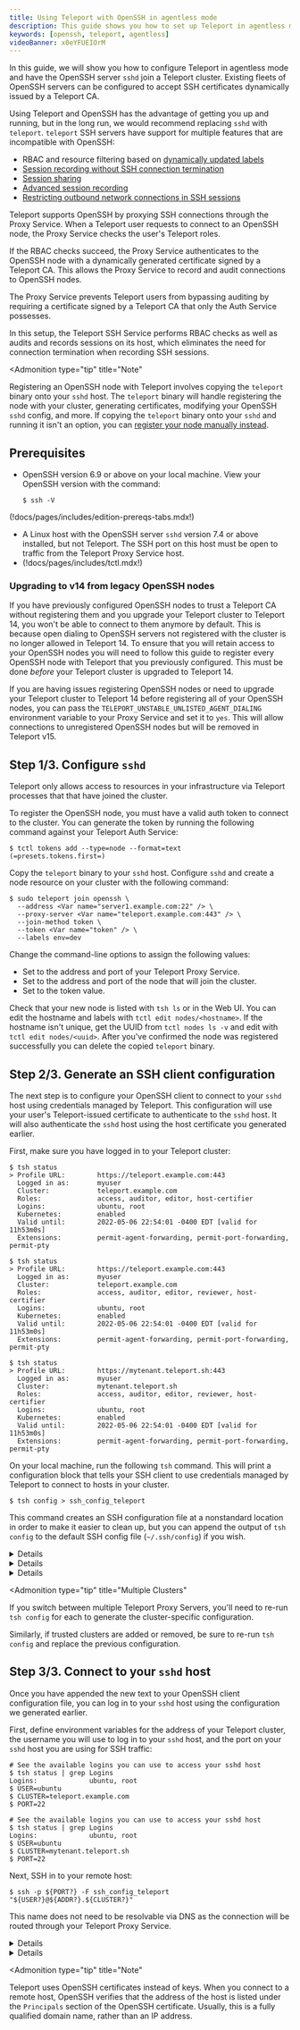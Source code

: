 ```yaml
---
title: Using Teleport with OpenSSH in agentless mode
description: This guide shows you how to set up Teleport in agentless mode to enable secure access to OpenSSH servers so you can protect systems that do not run a Teleport binary.
keywords: [openssh, teleport, agentless]
videoBanner: x0eYFUEIOrM
---
```


In this guide, we will show you how to configure Teleport in agentless mode and
have the OpenSSH server `sshd` join a Teleport cluster. Existing fleets of
OpenSSH servers can be configured to accept SSH certificates dynamically issued
by a Teleport CA.

Using Teleport and OpenSSH has the advantage of getting you up
and running, but in the long run, we would recommend replacing `sshd` with `teleport`.
`teleport` SSH servers have support for multiple features that are incompatible with OpenSSH:

- RBAC and resource filtering based on [dynamically updated labels](../../../management/admin/labels.mdx)
- [Session recording without SSH connection termination](../recording-proxy-mode.mdx)
- [Session sharing](../../../connect-your-client/tsh.mdx)
- [Advanced session recording](../bpf-session-recording.mdx)
- [Restricting outbound network connections in SSH sessions](../restricted-session.mdx)

Teleport supports OpenSSH by proxying SSH connections through the Proxy Service. When a Teleport user requests to connect to an OpenSSH node, the Proxy Service checks the user's Teleport roles.

If the RBAC checks succeed, the Proxy Service authenticates to the OpenSSH node with a dynamically generated certificate signed by a Teleport CA. This allows the
Proxy Service to record and audit connections to OpenSSH nodes.

The Proxy Service prevents Teleport users from bypassing auditing by requiring
a certificate signed by a Teleport CA that only the Auth Service possesses.

In this setup, the Teleport SSH Service performs RBAC checks as well as audits and records sessions on its host, which eliminates the need for connection termination when recording SSH sessions.

<Admonition
  type="tip"
  title="Note"
>

  Registering an OpenSSH node with Teleport involves copying the `teleport` binary
  onto your `sshd` host. The `teleport` binary will handle registering the node
  with your cluster, generating certificates, modifying your OpenSSH `sshd` config,
  and more. If copying the `teleport` binary onto your `sshd` and running it isn't
  an option, you can [register your node manually instead](openssh-manual-install.mdx).

</Admonition>

## Prerequisites

- OpenSSH version 6.9 or above on your local machine. View your OpenSSH version
  with the command:

  ```code
  $ ssh -V
  ```

(!docs/pages/includes/edition-prereqs-tabs.mdx!)

- A Linux host with the OpenSSH server `sshd` version 7.4 or above installed,
  but not Teleport. The SSH port on this host must be open to traffic from the
  Teleport Proxy Service host.
- (!docs/pages/includes/tctl.mdx!)

### Upgrading to v14 from legacy OpenSSH nodes

  If you have previously configured OpenSSH nodes to trust a Teleport CA without
  registering them and you upgrade your Teleport cluster to Teleport 14, you won't
  be able to connect to them anymore by default. This is because open dialing to
  OpenSSH servers not registered with the cluster is no longer allowed in Teleport 14.
  To ensure that you will retain access to your OpenSSH nodes you will need to follow
  this guide to register every OpenSSH node with Teleport that you previously
  configured. This must be done *before* your Teleport cluster is upgraded to Teleport 14.

  If you are having issues registering OpenSSH nodes or need to upgrade your
  Teleport cluster to Teleport 14 before registering all of your OpenSSH nodes, you can 
  pass the `TELEPORT_UNSTABLE_UNLISTED_AGENT_DIALING` environment variable to your
  Proxy Service and set it to `yes`. This will allow connections to unregistered
  OpenSSH nodes but will be removed in Teleport v15.

## Step 1/3. Configure `sshd`

Teleport only allows access to resources in your infrastructure via Teleport
processes that that have joined the cluster.

To register the OpenSSH node, you must have a valid auth token to connect to the cluster.
You can generate the token by running the following command against your Teleport Auth Service:

```code
$ tctl tokens add --type=node --format=text
(=presets.tokens.first=)
```

Copy the `teleport` binary to your `sshd` host. Configure `sshd` and create a node
resource on your cluster with the following command:

```code
$ sudo teleport join openssh \
  --address <Var name="server1.example.com:22" /> \
  --proxy-server <Var name="teleport.example.com:443" /> \
  --join-method token \
  --token <Var name="token" /> \
  --labels env=dev
```

Change the command-line options to assign the following values:
- Set to the address and port of your Teleport Proxy Service.
- Set to the address and port of the node that will join the cluster.
- Set to the token value.

Check that your new node is listed with `tsh ls` or in the Web UI. You can edit the
hostname and labels with `tctl edit nodes/<hostname>`.  If the hostname isn't unique, get the UUID
from `tctl nodes ls -v` and edit with `tctl edit nodes/<uuid>`. After you've confirmed the node
was registered successfully you can delete the copied `teleport` binary.

## Step 2/3. Generate an SSH client configuration

The next step is to configure your OpenSSH client to connect to your `sshd` host
using credentials managed by Teleport. This configuration will use your user's
Teleport-issued certificate to authenticate to the `sshd` host. It will also
authenticate the `sshd` host using the host certificate you generated earlier.

First, make sure you have logged in to your Teleport cluster:

<Tabs>
<TabItem scope={["oss"]} label="Teleport Community Edition">

```code
$ tsh status
> Profile URL:        https://teleport.example.com:443
  Logged in as:       myuser
  Cluster:            teleport.example.com
  Roles:              access, auditor, editor, host-certifier
  Logins:             ubuntu, root
  Kubernetes:         enabled
  Valid until:        2022-05-06 22:54:01 -0400 EDT [valid for 11h53m0s]
  Extensions:         permit-agent-forwarding, permit-port-forwarding, permit-pty
```

</TabItem>
<TabItem scope={["enterprise"]} label="Teleport Enterprise">

```code
$ tsh status
> Profile URL:        https://teleport.example.com:443
  Logged in as:       myuser
  Cluster:            teleport.example.com
  Roles:              access, auditor, editor, reviewer, host-certifier
  Logins:             ubuntu, root
  Kubernetes:         enabled
  Valid until:        2022-05-06 22:54:01 -0400 EDT [valid for 11h53m0s]
  Extensions:         permit-agent-forwarding, permit-port-forwarding, permit-pty
```

</TabItem>
<TabItem scope={["cloud"]} label="Teleport Enterprise Cloud">

```code
$ tsh status
> Profile URL:        https://mytenant.teleport.sh:443
  Logged in as:       myuser
  Cluster:            mytenant.teleport.sh
  Roles:              access, auditor, editor, reviewer, host-certifier
  Logins:             ubuntu, root
  Kubernetes:         enabled
  Valid until:        2022-05-06 22:54:01 -0400 EDT [valid for 11h53m0s]
  Extensions:         permit-agent-forwarding, permit-port-forwarding, permit-pty
```

</TabItem>
</Tabs>

On your local machine, run the following `tsh` command. This will print a
configuration block that tells your SSH client to use credentials managed by
Teleport to connect to hosts in your cluster.

```code
$ tsh config > ssh_config_teleport
```

This command creates an SSH configuration file at a nonstandard location in
order to make it easier to clean up, but you can append the output of
`tsh config` to the default SSH config file (`~/.ssh/config`) if you wish.


<Details title="How does the config work?">

Teleport implements an SSH server that includes several **subsystems**, or
predefined commands that are run when the server handles a connection. The Proxy
Service implements a `proxy` subsystem that forwards SSH traffic to remote hosts
and trusted clusters.

Here is a brief explanation of the configuration that `tsh config` generates:

```
# Common flags for all {{ .ClusterName }} hosts
Host *.{{ .ClusterName }} {{ .ProxyHost }}
    UserKnownHostsFile "{{ .KnownHostsPath }}"
    IdentityFile "{{ .IdentityFilePath }}"
    CertificateFile "{{ .CertificateFilePath }}"
```

If the host you are `ssh`ing into belongs to your Teleport cluster (i.e., its
address is a subdomain of your cluster's domain), use a Teleport-managed known
hosts file, private key, and certificate that are stored in the `.tsh`
directory.

```
# Flags for all {{ .ClusterName }} hosts except the proxy
Host *.{{ .ClusterName }} !{{ .ProxyHost }}
    Port 3022
    ProxyCommand "{{ .TSHPath }}" proxy ssh --cluster={{ .ClusterName }} --proxy={{ .ProxyHost }} %r@%h:%p
```

If the host that you are `ssh`ing into belongs to your Teleport cluster, the
OpenSSH client will first execute a command, the `ProxyCommand`, that
establishes an SSH connection to the Proxy Service. This command,
`tsh proxy ssh`, requests the `proxy` subsystem in order to forward SSH traffic
through the Proxy Service to your chosen host (including a host in a Trusted
Cluster).

The `tsh proxy ssh` command requests the `proxy` subsystem through a command
similar to the following, which assumes you are logging in to a node called
`mynode` as `root` with a cluster called `teleport.example.com`:

```code
$ /usr/bin/ssh -l root -A -o UserKnownHostsFile=/root/.tsh/known_hosts -p 11105 teleport.example.com -s proxy:mynode:3022@teleport.example.com
```

Notice that the `known_hosts` file used by the command is managed by `tsh`.
Since the `sshd` host's information is listed in this file, your SSH client can
authenticate the host via the certificate we generated earlier.

</Details>

<Details title="Using PowerShell on Windows?">

  If using PowerShell on Windows, note that normal shell redirection may write
  the file with the incorrect encoding. To ensure it's written properly, try the
  following:

  ```code
  $ tsh.exe config | out-file .ssh\config -encoding utf8 -append
  ```

</Details>

<Details title="Dialing uppercase hostnames with OpenSSH">
Routing in Teleport clusters is case-sensitive by default, but OpenSSH always lowercases hostnames. If you
are using an OpenSSH client and have hosts with uppercase letters in their hostnames, you may need to set
`case_insensitive_routing: true` in either the `auth_service` block of your Teleport config, or in the
`cluster_networking_config` resource.
</Details>

<Admonition
  type="tip"
  title="Multiple Clusters"
>

  If you switch between multiple Teleport Proxy Servers, you'll need to re-run
  `tsh config` for each to generate the cluster-specific configuration.

  Similarly, if trusted clusters are added or removed, be sure to re-run
  `tsh config` and replace the previous configuration.

</Admonition>

## Step 3/3. Connect to your `sshd` host

Once you have appended the new text to your OpenSSH client configuration file,
you can log in to your `sshd` host using the configuration we generated earlier.

First, define environment variables for the address of your Teleport cluster,
the username you will use to log in to your `sshd` host, and the port on your
`sshd` host you are using for SSH traffic:

<Tabs>
<TabItem scope={["oss", "enterprise"]} label="Self-Hosted">

```code
# See the available logins you can use to access your sshd host
$ tsh status | grep Logins
Logins:             ubuntu, root
$ USER=ubuntu
$ CLUSTER=teleport.example.com
$ PORT=22
```

</TabItem>
<TabItem scope={["cloud"]} label="Teleport Enterprise Cloud">

```code
# See the available logins you can use to access your sshd host
$ tsh status | grep Logins
Logins:             ubuntu, root
$ USER=ubuntu
$ CLUSTER=mytenant.teleport.sh
$ PORT=22
```

</TabItem>
</Tabs>

Next, SSH in to your remote host:

```code
$ ssh -p ${PORT?} -F ssh_config_teleport "${USER?}@${ADDR?}.${CLUSTER?}"
```

This name does not need to be resolvable via DNS as the connection will be
routed through your Teleport Proxy Service.

<Details title="Why are we overriding the port here?">

By default, the OpenSSH client configuration generated by `tsh config` directs
the Teleport Proxy Service to dial port 3022 of a node in your Teleport cluster.
This works if the node's SSH Service is listening on port 3022, and means that
you can connect to the Teleport SSH Service via your OpenSSH client.

 When you join a Teleport node to a cluster, the node creates a reverse tunnel
 to the cluster's Proxy Service. When you run an `ssh` command to access a host
 in your Teleport cluster using the configuration we generated, the Teleport
 Proxy Service will attempt to connect to the host via this reverse tunnel and,
 if that fails, try directly dialing the address.

In our case, the `sshd` host is not running Teleport, so no reverse tunnel will
exist. Instead, the Proxy Service will establish a direct connection on the
host's SSH port.

</Details>

<Details title="Using trusted clusters?">

You can log in to a host in a trusted leaf cluster by placing the name of 
the leaf cluster between the name of the node and the name of the root cluster:

```code
$ ssh -F ssh_config_teleport ${USER?}@node2.leafcluster.${CLUSTER}
```

</Details>

<Admonition
  type="tip"
  title="Note"
>

  Teleport uses OpenSSH certificates instead of keys. When you connect to a
  remote host, OpenSSH verifies that the address of the host is listed under the
  `Principals` section of the OpenSSH certificate. Usually, this is a fully
  qualified domain name, rather than an IP address.

</Admonition>
